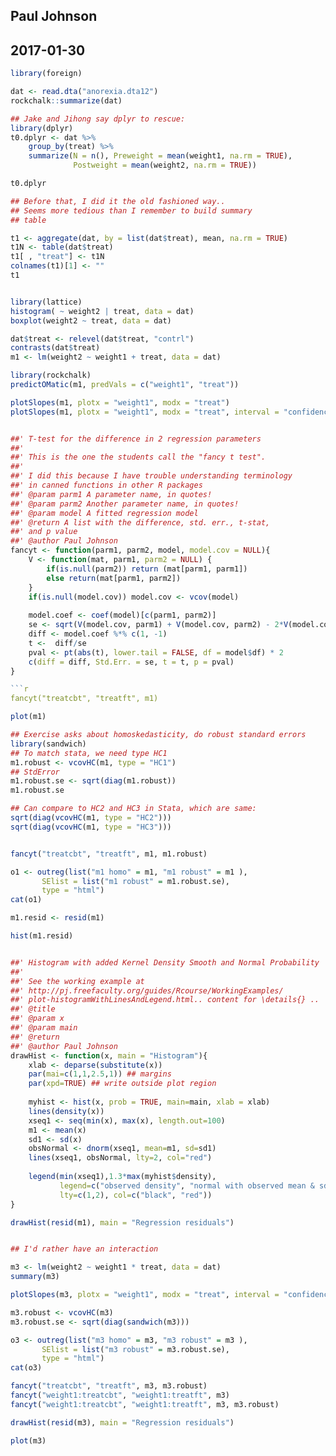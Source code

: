 ## Paul Johnson
## 2017-01-30

```r
library(foreign)

dat <- read.dta("anorexia.dta12")
rockchalk::summarize(dat)

## Jake and Jihong say dplyr to rescue:
library(dplyr)
t0.dplyr <- dat %>%
    group_by(treat) %>%
    summarize(N = n(), Preweight = mean(weight1, na.rm = TRUE),
              Postweight = mean(weight2, na.rm = TRUE))

t0.dplyr

## Before that, I did it the old fashioned way..
## Seems more tedious than I remember to build summary
## table

t1 <- aggregate(dat, by = list(dat$treat), mean, na.rm = TRUE)
t1N <- table(dat$treat)
t1[ , "treat"] <- t1N
colnames(t1)[1] <- ""
t1


library(lattice)
histogram( ~ weight2 | treat, data = dat)
boxplot(weight2 ~ treat, data = dat)

dat$treat <- relevel(dat$treat, "contrl")
contrasts(dat$treat)
m1 <- lm(weight2 ~ weight1 + treat, data = dat)

library(rockchalk)
predictOMatic(m1, predVals = c("weight1", "treat"))

plotSlopes(m1, plotx = "weight1", modx = "treat")
plotSlopes(m1, plotx = "weight1", modx = "treat", interval = "confidence")


##' T-test for the difference in 2 regression parameters
##'
##' This is the one the students call the "fancy t test".
##'
##' I did this because I have trouble understanding terminology
##' in canned functions in other R packages
##' @param parm1 A parameter name, in quotes!
##' @param parm2 Another parameter name, in quotes!
##' @param model A fitted regression model
##' @return A list with the difference, std. err., t-stat,
##' and p value
##' @author Paul Johnson
fancyt <- function(parm1, parm2, model, model.cov = NULL){
    V <- function(mat, parm1, parm2 = NULL) {
        if(is.null(parm2)) return (mat[parm1, parm1])
        else return(mat[parm1, parm2])
    }
    if(is.null(model.cov)) model.cov <- vcov(model)
    
    model.coef <- coef(model)[c(parm1, parm2)]
    se <- sqrt(V(model.cov, parm1) + V(model.cov, parm2) - 2*V(model.cov, parm1, parm2))
    diff <- model.coef %*% c(1, -1)
    t <-  diff/se
    pval <- pt(abs(t), lower.tail = FALSE, df = model$df) * 2
    c(diff = diff, Std.Err. = se, t = t, p = pval)
}

```r
fancyt("treatcbt", "treatft", m1)
```

```r
plot(m1)
```

```r
## Exercise asks about homoskedasticity, do robust standard errors
library(sandwich)
## To match stata, we need type HC1
m1.robust <- vcovHC(m1, type = "HC1")
## StdError
m1.robust.se <- sqrt(diag(m1.robust))
m1.robust.se

## Can compare to HC2 and HC3 in Stata, which are same:
sqrt(diag(vcovHC(m1, type = "HC2")))
sqrt(diag(vcovHC(m1, type = "HC3")))


fancyt("treatcbt", "treatft", m1, m1.robust)
```

```r
o1 <- outreg(list("m1 homo" = m1, "m1 robust" = m1 ),
       SElist = list("m1 robust" = m1.robust.se),
       type = "html")
cat(o1)
```

```r
m1.resid <- resid(m1)

hist(m1.resid)


##' Histogram with added Kernel Density Smooth and Normal Probability
##'
##' See the working example at
##' http://pj.freefaculty.org/guides/Rcourse/WorkingExamples/
##' plot-histogramWithLinesAndLegend.html.. content for \details{} ..
##' @title 
##' @param x 
##' @param main 
##' @return 
##' @author Paul Johnson
drawHist <- function(x, main = "Histogram"){
    xlab <- deparse(substitute(x))
    par(mai=c(1,1,2.5,1)) ## margins
    par(xpd=TRUE) ## write outside plot region
    
    myhist <- hist(x, prob = TRUE, main=main, xlab = xlab)
    lines(density(x))
    xseq1 <- seq(min(x), max(x), length.out=100)
    m1 <- mean(x)
    sd1 <- sd(x)
    obsNormal <- dnorm(xseq1, mean=m1, sd=sd1)
    lines(xseq1, obsNormal, lty=2, col="red")
    
    legend(min(xseq1),1.3*max(myhist$density),
           legend=c("observed density", "normal with observed mean & sd"),
           lty=c(1,2), col=c("black", "red"))
}

drawHist(resid(m1), main = "Regression residuals")


## I'd rather have an interaction

m3 <- lm(weight2 ~ weight1 * treat, data = dat)
summary(m3)

plotSlopes(m3, plotx = "weight1", modx = "treat", interval = "confidence")

m3.robust <- vcovHC(m3)
m3.robust.se <- sqrt(diag(sandwich(m3)))
```

```r
o3 <- outreg(list("m3 homo" = m3, "m3 robust" = m3 ),
       SElist = list("m3 robust" = m3.robust.se),
       type = "html")
cat(o3)
```

```r
fancyt("treatcbt", "treatft", m3, m3.robust)
fancyt("weight1:treatcbt", "weight1:treatft", m3)
fancyt("weight1:treatcbt", "weight1:treatft", m3, m3.robust)
```

```r
drawHist(resid(m3), main = "Regression residuals")
```

```r
plot(m3)
```
